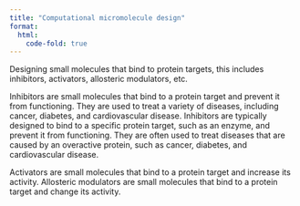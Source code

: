 ```yaml
---
title: "Computational micromolecule design"
format:
  html:
    code-fold: true
---
```


Designing small molecules that bind to protein targets, this includes inhibitors, activators, allosteric modulators, etc.

Inhibitors are small molecules that bind to a protein target and prevent it from functioning. They are used to treat a variety of diseases, including cancer, diabetes, and cardiovascular disease. Inhibitors are typically designed to bind to a specific protein target, such as an enzyme, and prevent it from functioning. They are often used to treat diseases that are caused by an overactive protein, such as cancer, diabetes, and cardiovascular disease.

Activators are small molecules that bind to a protein target and increase its activity. 
Allosteric modulators are small molecules that bind to a protein target and change its activity. 

